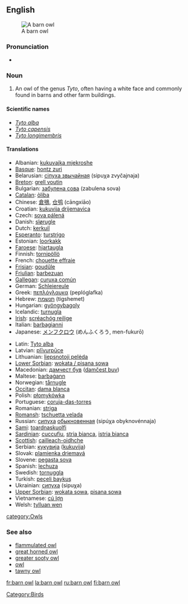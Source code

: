 {{wikipedia}}
==English==
[[Image:Schleiereule fws.jpg|thumb|A barn owl]]
===Pronunciation===
*{{IPA|/'bɑɽn ɑʊl/}}
===Noun===
{{en-noun|sg=[[barn]] [[owl]]}}

# An owl of the genus ''Tyto'', often having a white face and commonly found in barns and other farm buildings.

====Scientific names====
*''[[Tyto alba]]''
*''[[Tyto capensis]]''
*''[[Tyto longimembris]]''

====Translations====
{{top}}
*Albanian: [[kukuvajka mjekroshe]]
*[[Basque]]: [[hontz zuri]]
*Belarusian: [[сіпуха звычайная]] (sipuχa zvyčajnaja) {{f}}
*[[Breton]]: [[grell voutin]]
*Bulgarian: [[забулена сова]] (zabulena sova) {{f}}
*[[Catalan]]: [[òliba]]
*Chinese: [[倉鴞]], [[仓鸮]] (cāngxiāo)
*Croatian: [[kukuvija drijemavica]]
*Czech: [[sova pálená]] {{f}}
*Danish: [[slørugle]]
*Dutch: [[kerkuil]] {{m}}
*[[Esperanto]]: [[turstrigo]]
*Estonian: [[loorkakk]]
*[[Faroese]]: [[hjartaugla]]
*Finnish: [[tornipöllö]]
*French: [[chouette effraie]] {{f}}
*[[Frisian]]: [[goudûle]]
*[[Friulian]]: [[barbezuan]]
*[[Gallegan]]: [[curuxa común]]
*German: [[Schleiereule]] {{f}}
*Greek: [[πεπλόγλαυκα]] (peplóglafka) {{f}}
*Hebrew: [[תנשמת]] (tigshemet) {{f}}
*Hungarian: [[gyöngybagoly]]
*Icelandic: [[turnugla]]
*[[Irish]]: [[scréachóg reilige]]
*Italian: [[barbagianni]]
*Japanese: [[メンフクロウ]] (めんふくろう, men-fukurō)<!-- [[面梟]] not sure about kanji - kana is the usual way to write it -->
{{mid}}
*Latin: [[Tyto alba]] '' ''
*Latvian: [[plīvurpūce]]
*Lithuanian: [[liepsnotoji pelėda]]
*[[Lower Sorbian]]: [[wokata / pisana sowa]]
*Macedonian: [[дамчест був]] ([[damčest buv]])
*Maltese: [[barbaġann]]
*Norwegian: [[tårnugle]]
*[[Occitan]]: [[dama blanca]]
*Polish: [[płomykówka]]
*Portuguese: [[coruja-das-torres]] {{f}}
*Romanian: [[striga]]
*[[Romansh]]: [[tschuetta velada]]
*Russian: [[сипуха]] [[обыкновенный|обыкновенная]] (sipúχa obyknovénnaja) {{f}}
*[[Sami]]: [[toardnaskuolfi]]
*[[Sardinian]]: [[cuccufiu]], [[stria bianca]], [[istria bianca]]
*[[Scottish]]: [[cailleach-oidhche]]
*Serbian: [[кукувиjа]] ([[kukuvija]])
*Slovak: [[plamienka driemavá]]
*Slovene: [[pegasta sova]]
*Spanish: [[lechuza]]
*Swedish: [[tornuggla]]
*Turkish: [[peçeli baykuş]]
*Ukrainian: [[сипуха]] (sipuχa) {{f}}
*[[Upper Sorbian]]: [[wokata sowa]], [[pisana sowa]]
*Vietnamese: [[cú lợn]]
*Welsh: [[tylluan wen]]
{{bottom}}

[[Category:Birds]]
[[category:Owls]]

===See also===
*[[flammulated owl]]
*[[great horned owl]]
*[[greater sooty owl]]
*[[owl]]
*[[tawny owl]]

[[fr:barn owl]]
[[la:barn owl]]
[[ru:barn owl]]
[[fi:barn owl]]